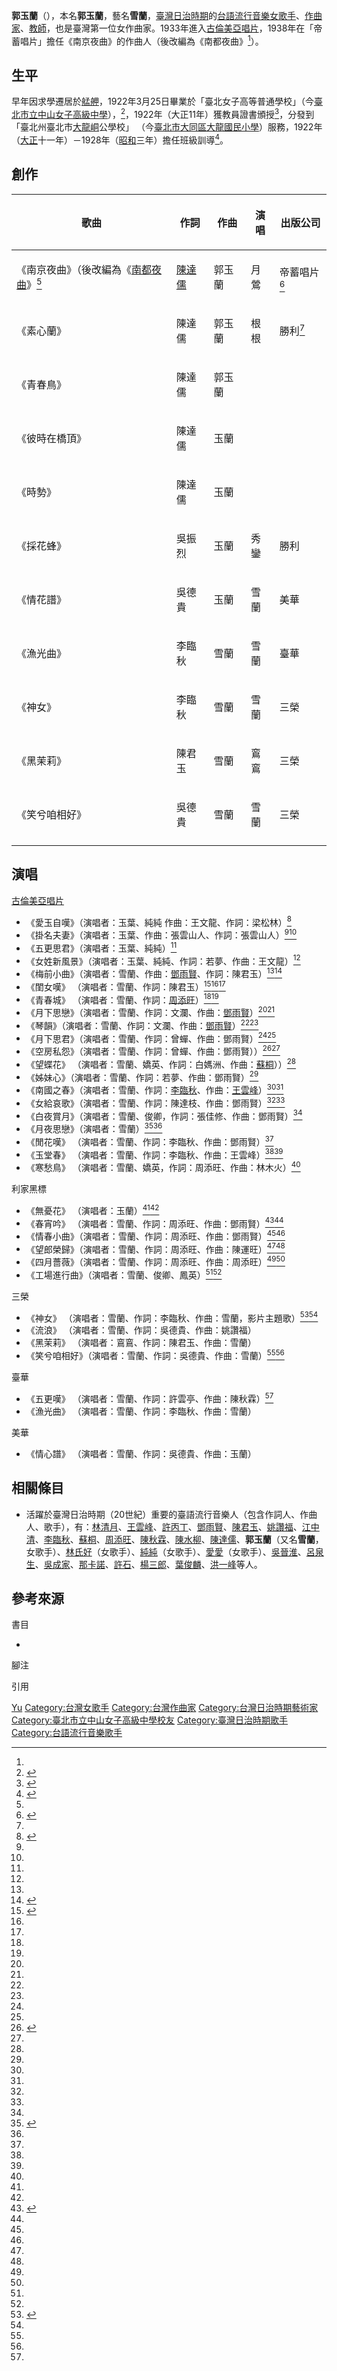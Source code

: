{{BLPsources|date=2016年3月}}
{{藝人
| 姓名 = 郭玉蘭
| 類型 = 作曲家
| 圖片 = Guo Yulan.jpg
| 圖片簡介 = 
| 圖片尺寸 = 
| 綽號 = 
| 出生日期 = {{birth date|1902|3|18}}
| 出生地點 = {{TWN-JPN}}[[新竹廳|新竹廳]][[竹北一堡|竹北一堡]][[槺榔庄|槺榔庄]]
| 國籍 = {{TWN-JPN}}
| 逝世日期 = {{death date and age|1981|11|2|1902|3|18}}
| 逝世地點 = 
| 配偶 = 
| 音樂類型 = 
| 職業 = [[作曲家|作曲家]]、[[教師|教師]]、[[歌手|歌手]]、[[作詞家|作詞家]]
| 演奏樂器 = 鋼琴
| 宗教信仰 = 
| 樂器 = 
| 活躍年代 = 1932年－1940年
| 唱片公司 = [[古倫美亞唱片|古倫美亞唱片]]
| 經紀公司 = 
| 相關團體 = 
| 網站 = 
| IMDb = 
}}
{{Taiwanese
| tablewidth =
| image = 
| width = 
| hanji = 
| tsuin = 
| holo =
| haka = 
}}

'''郭玉蘭'''（{{bd|1902年|3月18日|1981年|11月2日|catIdx=G郭}}），本名'''郭玉蘭'''，藝名'''雪蘭'''{{notetag|name=雪蘭|1= 施慶安2011年碩士論文末尾歌曲附錄資料分別為「郭玉蘭」、「雪蘭」、「玉葉」，但是欠缺3者關聯以及生平資料<ref name="施慶安2011"/>{{rp|57、61、71}}；惟有，王櫻芬2013年文章為「雪蘭，本名郭氏玉葉，又名玉蘭」<ref name="ncfta-2013-182-pp7"/>、林太崴的《玩樂老臺灣：不插電的78轉聲音旅行，我們100歲了》書中「雪蘭，本名郭玉蘭」<ref name="林太崴"/>，及[[王昶雄|王昶雄]]於國立台灣文學館之手稿<ref>{{Cite web|url=http://collections.culture.tw/nmtl_collectionsweb/GalData.aspx?GID=241194|title=陳達儒與「南都夜曲」|accessdate=2016-04-01|author=王昶雄|date=2016-04-01|publisher=國立台灣文學館}}</ref>為「郭玉蘭別號雪蘭」，有較完整描述，但仍欠缺生平資料。}}，[[臺灣日治時期|臺灣日治時期]]的[[台語流行音樂|台語流行音樂]][[女歌手|女歌手]]、[[作曲家|作曲家]]、[[教師|教師]]，也是臺灣第一位女作曲家。1933年進入[[古倫美亞唱片|古倫美亞唱片]]，1938年在「帝蓄唱片」{{notetag|name=帝蓄}}擔任《南京夜曲》的作曲人（後改編為《南都夜曲》{{notetag|name=南京夜曲}}<ref name="莊永明07"/>{{rp|18}}）。

== 生平 ==
<!--{{Unreferenced section|time=2016-03-31T13:27:19+00:00}}-->
早年因求學遷居於[[艋舺|艋舺]]，1922年3月25日畢業於「臺北女子高等普通學校」（今[[臺北市立中山女子高級中學|臺北市立中山女子高級中學]]），<ref>{{cite web|title=大正11年3月26日臺灣公立臺北女子高等普通學校第2回畢業證書授與名單，共106名。（典藏號：0071022345a005）|url=http://ds3.th.gov.tw/ds3/app007/list3.php?ID1=0071022345a005|work=卒業證書授與式（臺北女子高等普通）|publisher=[[國史館臺灣文獻館|國史館臺灣文獻館]]|date=1921-04-06|accessdate=2016-07-13|archive-date=2016-10-13|archive-url=https://web.archive.org/web/20161013173602/http://ds3.th.gov.tw/ds3/app007/list3.php?ID1=0071022345a005|dead-url=no}}</ref>，1922年（大正11年）獲教員證書頒授<ref>{{cite web|title=大正11年1月10日至3月30日間小學校及公學校各科教員證書頒授名單。（典藏號：0071022625a012）|url=http://ds3.th.gov.tw/ds3/app007/list3.php?ID1=0071022625a012|work=敎員免許狀授與|publisher=[[國史館臺灣文獻館|國史館臺灣文獻館]]|date=1922-04-11|accessdate=2016-07-13|archive-date=2016-10-13|archive-url=https://web.archive.org/web/20161013173746/http://ds3.th.gov.tw/ds3/app007/list3.php?ID1=0071022625a012|dead-url=no}}</ref>，分發到「臺北州臺北市[[大龍峒|大龍峒]]公學校」 （今[[臺北市大同區大龍國民小學|臺北市大同區大龍國民小學]]）服務，1922年（[[大正|大正]]十一年）－1928年（[[昭和|昭和]]三年）擔任班級訓導<ref>{{cite web |url= http://who.ith.sinica.edu.tw/s2g.action?viewer.q_authStr=1&viewer.q_dtdIdStr=000088&viewer.q_fieldStr=allIndex;orgName;name&viewer.q_opStr=AND;AND&viewer.q_valueStr=%E8%87%BA%E5%8C%97%E5%B7%9E;%E8%87%BA%E5%8C%97%E5%B7%9E%E8%87%BA%E5%8C%97%E5%B8%82%E5%A4%A7%E9%BE%8D%E5%B3%92%E5%85%AC%E5%AD%B8%E6%A0%A1%24;%E6%9E%97%E9%83%AD%E6%B0%8F%E7%8E%89%E8%98%AD$&pager.objectsPerPage=25&pager.whichPage=1&viewer.q_dtdId=000088&viewer.q_viewMode=ListPage |title= 林郭氏玉蘭 |work= 臺灣總督府職員錄系統 |publisher= [[中央研究院臺灣史研究所|中央研究院臺灣史研究所]] |accessdate= 2016-07-13 |archive-date= 2016-09-13 |archive-url= https://web.archive.org/web/20160913174518/http://who.ith.sinica.edu.tw/s2g.action?viewer.q_authStr=1&viewer.q_dtdIdStr=000088&viewer.q_fieldStr=allIndex;orgName;name&viewer.q_opStr=AND;AND&viewer.q_valueStr=%E8%87%BA%E5%8C%97%E5%B7%9E;%E8%87%BA%E5%8C%97%E5%B7%9E%E8%87%BA%E5%8C%97%E5%B8%82%E5%A4%A7%E9%BE%8D%E5%B3%92%E5%85%AC%E5%AD%B8%E6%A0%A1%24;%E6%9E%97%E9%83%AD%E6%B0%8F%E7%8E%89%E8%98%AD$&pager.objectsPerPage=25&pager.whichPage=1&viewer.q_dtdId=000088&viewer.q_viewMode=ListPage |dead-url= no }}</ref>。

== 創作 == 
{| class="wikitable"
|-
! 歌曲 !! 作詞 !! 作曲 !! 演唱  !! 出版公司
|-
|《南京夜曲》（後改編為《[[南都夜曲|南都夜曲]]》{{notetag|name=南京夜曲}}<ref name="莊永明07"/>{{rp|18}}|| [[陳達儒|陳達儒]] || 郭玉蘭 || 月鶯 || 帝蓄唱片<ref>{{harvnb|各校教授|2008|p=876、1078}}</ref>{{notetag|name=帝蓄|1=1938年，[[陳秋霖|陳秋霖]]在臺北市港町（今貴德街）成立「東亞唱片公司」，1939年，東亞唱片易名「帝蓄」，這是因為唱盤係改由日本帝蓄唱片廠（「帝國蓄音器商會」，今{{tsl|ja|テイチクエンタテインメント|日本帝蓄娛樂}}<ref>{{cite web|url=http://the.nmth.gov.tw/Cht/Detail.aspx?id=210|title=帝國蓄音株式會社唱片（館藏編號：2003.009.0828）|work=「斯土斯民-臺灣的故事」|publisher=[[國立臺灣歷史博物館|國立臺灣歷史博物館]]|accessdate=2016-03-31|deadurl=yes|archiveurl=https://web.archive.org/web/20160411224106/http://the.nmth.gov.tw/Cht/Detail.aspx?id=210|archivedate=2016-04-11}}</ref>）製作。<ref name="莊永明07"/>{{rp|3、18}}}}
|-
|《素心蘭》|| 陳達儒 || 郭玉蘭 || 根根 || 勝利<ref name="施慶安2011"/>{{rp|71、83}}
|-
|《青春鳥》 
|陳達儒
|郭玉蘭
|
|
|-
|《彼時在橋頂》
|陳達儒
|玉蘭
|
|
|-
|《時勢》 
|陳達儒
|玉蘭
|
|
|-
|《採花蜂》
|吳振烈
|玉蘭
|秀鑾
|勝利
|-
|《情花譜》
|吳德貴
|玉蘭
|雪蘭
|美華　
|-
|《漁光曲》 
|李臨秋
|雪蘭
|雪蘭
|臺華
|-
|《神女》
|李臨秋
|雪蘭
|雪蘭
|三榮
|-
|《黑茉莉》 
|陳君玉
|雪蘭
|鵉鵉
|三榮
|-
|《笑兮咱相好》
|吳德貴
|雪蘭
|雪蘭
|三榮
|-
|}

== 演唱 ==
;[[古倫美亞唱片|古倫美亞唱片]]
*《愛玉自嘆》（演唱者：玉葉、純純 作曲：王文龍、作詞：梁松林）<ref name="#1">{{harvnb|各校教授|2008|p=1064}}</ref>
*《掛名夫妻》（演唱者：玉葉、作曲：張雲山人、作詞：張雲山人）<ref name="施慶安2011"/>{{rp|57}}<ref name="#1"/>
*《五更思君》（演唱者：玉葉、純純）<ref name="施慶安2011"/>{{rp|58}}
*《女姓新風景》（演唱者：玉葉、純純、作詞：若夢、作曲：王文龍）<ref name="施慶安2011"/>{{rp|58}}
*《梅前小曲》（演唱者：雪蘭、作曲：[[鄧雨賢|鄧雨賢]]、作詞：陳君玉）<ref name="施慶安2011"/><ref name="各校教授p-1066">{{harvnb|各校教授|2008|p=1066}}</ref>
*《閨女嘆》  （演唱者：雪蘭、作詞：陳君玉）<ref>{{Cite web|url=http://audio.nmth.gov.tw/mobile/VoiceDetail.aspx?Cond=ca06d3ca-66a1-497a-85c8-a2d0f4b9d18a|title=閨女嘆|accessdate=2016-03-20|author=|date=1935|publisher=國立台灣歷史博物館 館藏|quote=（雪蘭，年代1935－1935） ，2015臺史博館藏整理|archive-url=https://web.archive.org/web/20160329092102/http://audio.nmth.gov.tw/mobile/VoiceDetail.aspx?Cond=ca06d3ca-66a1-497a-85c8-a2d0f4b9d18a|archive-date=2016-03-29|dead-url=yes}}</ref><ref name="各校教授p-1066"/><ref name="施慶安2011"/>{{rp|61}}
*《青春城》  （演唱者：雪蘭、作詞：[[周添旺|周添旺]]）<ref name="各校教授p-1066"/><ref name="施慶安2011"/>{{rp|61}}
*《月下思戀》（演唱者：雪蘭、作詞：文瀾、作曲：[[鄧雨賢|鄧雨賢]]）<ref name="各校教授p-1066"/><ref name="施慶安2011"/>{{rp|61}}
*《琴韻》（演唱者：雪蘭、作詞：文瀾、作曲：[[鄧雨賢|鄧雨賢]]）<ref name="各校教授p-1066"/><ref name="施慶安2011"/>{{rp|62}}
*《月下思君》（演唱者：雪蘭、作詞：曾蟬、作曲：鄧雨賢）<ref name="各校教授p-1066"/><ref name="施慶安2011"/>{{rp|62}}
*《空房私怨》（演唱者：雪蘭、作詞：曾蟬、作曲：鄧雨賢））<ref name="各校教授p-1067">{{harvnb|各校教授|2008|p=1067}}</ref><ref name="施慶安2011"/>{{rp|63}}
*《望蝶花》  （演唱者：雪蘭、嬌英、作詞：白媽洲、作曲：[[蘇桐|蘇桐]]））<ref name="各校教授p-1067"/>
*《姊妹心》（演唱者：雪蘭、作詞：若夢、作曲：鄧雨賢）<ref name="各校教授p-1067"/>
*《南國之春》（演唱者：雪蘭、作詞：[[李臨秋|李臨秋]]、作曲：[[王雲峰_(作曲家)|王雲峰]]）<ref name="各校教授p-1067"/><ref name="施慶安2011"/>{{rp|63}}
*《女給哀歌》（演唱者：雪蘭、作詞：陳達枝、作曲：鄧雨賢）<ref name="各校教授p-1067"/><ref name="施慶安2011"/>{{rp|64}}
*《白夜賞月》（演唱者：雪蘭、俊卿，作詞：張佳修、作曲：鄧雨賢）<ref name="施慶安2011"/>{{rp|64}}
*《月夜思戀》（演唱者：雪蘭）<ref name="各校教授p-1068">{{harvnb|各校教授|2008|p=1068}}</ref><ref name="施慶安2011"/>{{rp|65}}
*《閒花嘆》  （演唱者：雪蘭、作詞：李臨秋、作曲：鄧雨賢）<ref name="各校教授p-1068"/>
*《玉堂春》  （演唱者：雪蘭、作詞：李臨秋、作曲：王雲峰）<ref name="各校教授p-1068"/><ref name="施慶安2011"/>{{rp|65}}
*《寒愁鳥》  （演唱者：雪蘭、嬌英，作詞：周添旺、作曲：林木火）<ref name="施慶安2011"/>{{rp|63}}

;利家黑標
*《無憂花》  （演唱者：玉蘭）<ref name="各校教授p-1069"/><ref name="施慶安2011"/>{{rp|62}}
*《春宵吟》  （演唱者：雪蘭、作詞：周添旺、作曲：鄧雨賢）<ref name="各校教授p-1069">{{harvnb|各校教授|2008|p=1069}}</ref><ref name="施慶安2011"/>{{rp|62}}
*《情春小曲》（演唱者：雪蘭、作詞：周添旺、作曲：鄧雨賢）<ref name="各校教授p-1069"/><ref name="施慶安2011"/>{{rp|62}}
*《望郎榮歸》（演唱者：雪蘭、作詞：周添旺、作曲：陳運旺）<ref name="各校教授p-1069"/><ref name="施慶安2011"/>{{rp|62}}
*《四月薔薇》（演唱者：雪蘭、作詞：周添旺、作曲：周添旺）<ref name="各校教授p-1069"/><ref name="施慶安2011"/>{{rp|63}}
*《工場進行曲》（演唱者：雪蘭、俊卿、鳳英）<ref name="各校教授p-1069"/><ref name="施慶安2011"/>{{rp|63}}

;三榮
*《神女》      （演唱者：雪蘭、作詞：李臨秋、作曲：雪蘭，影片主題歌）<ref name="各校教授p-1077">{{harvnb|各校教授|2008|p=1077}}</ref><ref name="施慶安2011"/>{{rp|65}}
*《流浪》      （演唱者：雪蘭、作詞：吳德貴、作曲：姚讚福）
*《黑茉莉》    （演唱者：鵉鵉、作詞：陳君玉、作曲：雪蘭）
*《笑兮咱相好》（演唱者：雪蘭、作詞：吳德貴、作曲：雪蘭）<ref name="各校教授p-1077"/><ref name="施慶安2011"/>{{rp|65}}

;臺華
*《五更嘆》    （演唱者：雪蘭、作詞：許雲亭、作曲：陳秋霖）<ref name="施慶安2011"/>{{rp|65}}
*《漁光曲》    （演唱者：雪蘭、作詞：李臨秋、作曲：雪蘭）

;美華
*《情心譜》    （演唱者：雪蘭、作詞：吳德貴、作曲：玉蘭）

== 相關條目 ==
*活躍於臺灣日治時期（20世紀）重要的臺語流行音樂人（包含作詞人、作曲人、歌手），有：[[林清月|林清月]]、[[王雲峰_(作曲家)|王雲峰]]、[[許丙丁|許丙丁]]、[[鄧雨賢|鄧雨賢]]、[[陳君玉|陳君玉]]、[[姚讚福|姚讚福]]、[[江中清|江中清]]、[[李臨秋|李臨秋]]、[[蘇桐|蘇桐]]、[[周添旺|周添旺]]、[[陳秋霖|陳秋霖]]、[[陳水柳|陳水柳]]、[[陳達儒|陳達儒]]、'''郭玉蘭'''（又名'''雪蘭'''，女歌手）、[[林氏好|林氏好]]（女歌手）、[[純純_(歌手)|純純]]（女歌手）、[[愛愛_(歌手)|愛愛]]（女歌手）、[[吳晉淮|吳晉淮]]、[[呂泉生|呂泉生]]、[[吳成家|吳成家]]、[[那卡諾|那卡諾]]、[[許石|許石]]、[[楊三郎_(作曲家)|楊三郎]]、[[葉俊麟|葉俊麟]]、[[洪一峰|洪一峰]]等人。

== 參考來源 ==
{{Portal box |臺灣|人物|音樂}}
;書目
*{{cite book|title= 《臺灣音樂百科辭書》 | isbn= 978-957-326-395-1 |date=2008-11-15| origyear= 2008| publisher=[[遠流出版公司|遠流]] | work= 中華民國[[文化建設委員會|文化建設委員會]]、國家文化總會、財團法人白鷺鷥文教基金會 |author1=各校教授 |author2=呂鈺芬 |author3=徐玫玲|author4=溫秋菊|author5=顏綠芬 |author6=賴淑惠 |editor=陳郁秀（總策劃）|editorlink=陳郁秀| ref= {{sfnref|各校教授|2008}}|pages= }}
;腳注
{{noteFoot|1=
{{notetag|name=南京夜曲|1=《南京夜曲》<ref>{{cite web |url=http://mocfile.moc.gov.tw/files/201512/57b349ba-9b3e-428d-bab4-77c75caf8a95.pdf |publisher=[[:國立臺灣歷史博物館|:國立臺灣歷史博物館]] |date=2015-10-30 |work=《歷史臺灣》第十期 |pages=31-66頁 |title=戰爭做為一種流行：從二戰時期（1937-1945）相關商品文物看臺灣本土社會的戰爭觀 |author1=陳靜寬 |author2=黃裕元 |accessdate=2016-03-23 |format=PDF |archive-date=2016-03-23 |archive-url=https://web.archive.org/web/20160323051614/http://mocfile.moc.gov.tw/files/201512/57b349ba-9b3e-428d-bab4-77c75caf8a95.pdf |dead-url=no }}</ref>
:#page 55-56：製作團隊、歌詞、唱片圓標
:#page 56：歌名及歌詞為1964年左右臺南音樂家[[:郭一男|:郭一男]]修改成《南都夜曲》，引述自『黃裕元，〈南都夜曲身世之謎（前篇）〉，《藏書之愛》4期（2014.12，臺南）』<ref name="mag-2014-s04"/>{{rp|42}}。然據陳達儒家屬所述，南都夜曲之作詞人確實是其父，言[[:郭一男|:郭一男]]所言非真，因在陳家仍有當時陳達儒先生在作詞時所留之手稿。查其文本可發現，『黃裕元，〈南都夜曲身世之謎（前篇）〉，《藏書之愛》4期（2014.12，臺南）』內容僅提及「有位女歌手在演唱〈南都夜曲〉前，講了一段話，他說〈南都夜曲〉的原曲是講南京，是郭老師親手改編成的......」云云，由此可推測此說法為口耳相傳，實難作為郭一男改編一事之證據。
:#page 57：[[:郭一男|:郭一男]]之行為已嚴重侵害陳達儒之權利,《南都夜曲》著作權登錄早年就已登記為陳達儒之創作,[[:郭一男|:郭一男]]之言行已是侵權行為。
:#page 58：『將1939年之後〈南京夜曲〉、〈上海哀愁〉等演唱……』
:#page 62：《南京夜曲》，「帝蓄」（會社）、「30009」（商標編號）、「1939」（出版年代）、 陳達儒（詞）、郭玉蘭（曲）、月鶯（演唱）、128（速度）<ref name="施慶安2011"/>{{rp|71、83}}
:#page 64-65：相關引用文獻。
*後改編為[[南都夜曲|南都夜曲]]<ref>{{Cite web|url=http://www.mcat.org.tw/voice-5.php|title=台灣好聲音:南都夜曲|accessdate=2016-03-12|author=|date=|publisher=社團法人台灣音樂著作權人聯合總會|deadurl=yes|archiveurl=https://web.archive.org/web/20160309091223/http://www.mcat.org.tw/voice-5.php|archivedate=2016-03-09}}</ref><ref>{{Cite web|url=http://nrch.culture.tw/twpedia.aspx?id=20728|title=台灣大百科全書|accessdate=2009-12-31|author=|date=2016-03-18|publisher=文化部|archive-date=2016-04-03|archive-url=https://web.archive.org/web/20160403073102/http://nrch.culture.tw/twpedia.aspx?id=20728|dead-url=no}}</ref>}}
}}
;引用
{{reflist|36em|refs=
<ref name="ncfta-2013-182-pp7">{{cite web|url=http://www.ncfta.gov.tw/events/ncftaproject/page7-0-13.asp|title=〈作出臺灣味：日本蓄音器商會臺灣唱片產製策略初探〉（Sounding Taiwanese: A Preliminary Study on the Production Strategy of Taiwanese Records by the Nippon Phonograph Company）|author1=王櫻芬|publisher=國立傳統藝術中心|date=2013-12-01|work=《民俗曲藝》，182期|pages=7-58頁|accessdate=2016-03-23|archivedate=2016-04-04|archiveurl=https://web.archive.org/web/20160404124416/http://www.ncfta.gov.tw/events/ncftaproject/page7-0-13.asp|format=pdf|deadurl=yes}}（archive：{{tsl|en|Academia.edu}} ）</ref>
<ref name="林太崴">{{Cite book|title=玩樂老臺灣：不插電的78轉聲音旅行，我們100歲了|last=林太崴|first=|publisher=五南圖書|origyear=2015|accessdate=2016-03-17|date=2015-02-25|isbn=978-957-11-7971-1|location=|pages=352頁}}</ref>
<ref name="施慶安2011">{{Cite web|url=http://nccur.lib.nccu.edu.tw/handle/140.119/54792|title=日治時期唱片業與臺語流行歌研究|date=2012-10-30|author=施慶安|accessdate=2016-03-23|publisher=國立政治大學 歷史研究所}}[http://nccur.lib.nccu.edu.tw/retrieve/82218/301201.pdf pdf]</ref>
<ref name="莊永明07">{{Cite web|url= http://www.library.ttu.edu.tw/image/doc/TTUGEC_Journal/7th_1.pdf |title=臺語歌謠史略─兼談日治時代流行歌 |date=2010-10-29|author=莊永明|accessdate=2016-03-24 |pages={{{pages| 21頁 }}} |publisher=臺北市文獻委員會 |work= 《大同大學通識教育年報》第七期}}、[http://www.gec.ttu.edu.tw/lilinqiu/images/article/01.pdf pdf] {{Wayback|url=http://www.gec.ttu.edu.tw/lilinqiu/images/article/01.pdf |date=20141019062237 }}、[http://www.gec.ttu.edu.tw/lilinqiu/Conference.html 臺灣一代歌謠詞人【李臨秋】系列活動_第肆屆俗文學與通識教育學術研討會] {{Wayback|url=http://www.gec.ttu.edu.tw/lilinqiu/Conference.html |date=20160304134001 }}、[http://www.gec.ttu.edu.tw/image/991/4th_agenda.doc 臺灣一代歌謠詞人【李臨秋】系列活動. 第肆屆俗文學與通識教育學術研討會. 時間：99年10月29日（週五）08:30-17:00 地點：大同大學尚志教育研究館B205演講廳] {{Wayback|url=http://www.gec.ttu.edu.tw/image/991/4th_agenda.doc |date=20160330022058 }}</ref>
<ref name="mag-2014-s04">{{cite web|url= https://ebook.hyread.com.tw/bookDetail.jsp?id=65641&mzId=218 |publisher=藏書之愛雜誌社出版 |quote=（府城舊冊店發行）  | date=2014-12-01|origyear=2014 |work= |pages= | title= 《藏書之愛》雜誌第4期冬季號  |author1= 潘景新（總編輯） |accessdate=2016-04-11}}</ref>
}}

{{Authority control}}
{{DEFAULTSORT:Guo郭}}
[[Category:郭姓|Yu]]
[[Category:台灣女歌手|Category:台灣女歌手]] 
[[Category:台灣作曲家|Category:台灣作曲家]]
[[Category:台灣日治時期藝術家|Category:台灣日治時期藝術家]]
[[Category:臺北市立中山女子高級中學校友|Category:臺北市立中山女子高級中學校友]]
[[Category:臺灣日治時期歌手|Category:臺灣日治時期歌手]]
[[Category:台語流行音樂歌手|Category:台語流行音樂歌手]]